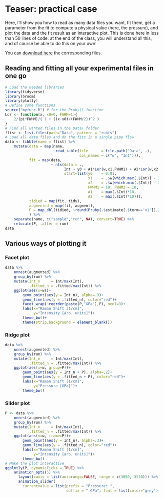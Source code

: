 # Teaser: practical case

Here, I'll show you how to read as many data files you want, fit them, get a parameter from the fit to compute a physical value (here, the pressure), and plot the data and the fit result as an interactive plot. This is done here in less than 50 lines of code: at the end of the class, you will understand all this, and of course be able to do this on your own!

You can <a href="Data/data_teaser.zip" target="_blank" download>download here</a> the corresponding files.

## Reading and fitting all your experimental files in one go

```r
# Load the needed libraries
library(tidyverse)
library(broom)
library(plotly)
# Define some functions
source("myfunc.R") # for the Pruby() function
Lor <- function(x, x0=0, FWHM=1){
    2/(pi*FWHM)/( 1 + ((x-x0)/(FWHM/2))^2 )
}
# Find all wanted files in the Data/ folder
flist <- list.files(path="Data", pattern = "rubis")
# Load all data files and do the fits in a single pipe flow
data <- tibble(name = flist) %>%
    mutate(data = map(name,
                      ~read_table(file      = file.path("Data", .),
                                  col_names = c("w", "Int"))),
           fit = map(data, 
                     ~ nls(data = .,
                           Int ~ y0 + A1*Lor(w,x1,FWHM1) + A2*Lor(w,x2,FWHM2),
                           start=list(y0    = 0.01,
                                      x1    = .$w[which.max(.$Int)] - 2,
                                      x2    = .$w[which.max(.$Int)] - 30,
                                      FWHM1 = 10, FWHM2 = 10,
                                      A1    = max(.$Int)*10,
                                      A2    = max(.$Int)*10))),
           tidied = map(fit, tidy),
           augmented = map(fit, augment),
           P = map_dbl(tidied, ~round(Pruby(.$estimate[.$term=='x1']),2))
           ) %>% 
    separate(name, c("sample","run", NA), convert=TRUE) %>% 
    relocate(P, .after = run)
data
```

## Various ways of plotting it

### Facet plot

```r
data %>% 
    unnest(augmented) %>% 
    group_by(run) %>% 
    mutate(Int_n     = Int/max(Int), 
           .fitted_n = .fitted/max(Int)) %>% 
    ggplot(aes(x=w))+
        geom_point(aes(y = Int_n), alpha=.3)+
        geom_line(aes(y = .fitted_n), color="red")+
        facet_wrap(~reorder(paste(P,"GPa"),P), ncol=3)+
        labs(x="Raman Shift [1/cm]",
             y="Intensity [arb. units]")+
        theme_bw()+
        theme(strip.background = element_blank())
```

### Ridge plot

```r
data %>% 
    unnest(augmented) %>% 
    group_by(run) %>% 
    mutate(Int_n     = Int/max(Int), 
           .fitted_n = .fitted/max(Int)) %>% 
    ggplot(aes(x=w, group=P))+
        geom_point(aes(y = Int_n + P), alpha=.2)+
        geom_line(aes(y = .fitted_n + P), color="red")+
        labs(x="Raman Shift [1/cm]",
             y="Pressure [GPa]")+
        theme_bw()
```

### Slider plot

```r
P <- data %>% 
    unnest(augmented) %>% 
    group_by(run) %>% 
    mutate(Int_n     = Int/max(Int), 
           .fitted_n = .fitted/max(Int)) %>% 
    ggplot(aes(x=w, frame=P))+
        geom_point(aes(y = Int_n), alpha=.3)+
        geom_line(aes(y = .fitted_n), color="red")+
        labs(x="Raman Shift [1/cm]",
             y="Intensity [arb. units]")+
        theme_bw()
# Make the plot interactive
ggplotly(P, dynamicTicks = TRUE) %>% 
    animation_opts(5) %>%
      layout(xaxis = list(autorange=FALSE, range = c(3050, 3550))) %>%
      animation_slider(
        currentvalue = list(prefix = "Pressure: ", 
                            suffix = " GPa", font = list(color="grey")))
```

